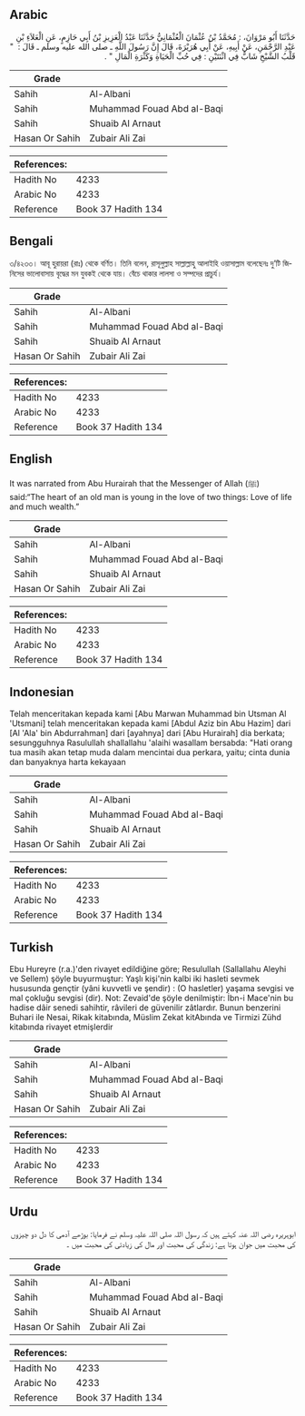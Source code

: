 ## Arabic


<div dir="rtl" lang="ar" style={{fontSize:'larger',backgroundColor:'#f8f9fa',padding:20}}>
حَدَّثَنَا أَبُو مَرْوَانَ، ‏:‏ مُحَمَّدُ بْنُ عُثْمَانَ الْعُثْمَانِيُّ حَدَّثَنَا عَبْدُ الْعَزِيزِ بْنُ أَبِي حَازِمٍ، عَنِ الْعَلاَءِ بْنِ عَبْدِ الرَّحْمَنِ، عَنْ أَبِيهِ، عَنْ أَبِي هُرَيْرَةَ، قَالَ إِنَّ رَسُولَ اللَّهِ ـ صلى الله عليه وسلم ـ قَالَ ‏:‏ ‏ "‏ قَلْبُ الشَّيْخِ شَابٌّ فِي اثْنَتَيْنِ ‏:‏ فِي حُبِّ الْحَيَاةِ وَكَثْرَةِ الْمَالِ ‏"‏ ‏.‏
</div>
<div style={{backgroundColor:'#f8f9fa',padding:20, marginBottom: 10}}><table> <thead> <tr> <th>Grade</th> <th></th> </tr> </thead> <tbody> <tr><td>Sahih</td><td>Al-Albani</td></tr><tr><td>Sahih</td><td>Muhammad Fouad Abd al-Baqi</td></tr><tr><td>Sahih</td><td>Shuaib Al Arnaut</td></tr><tr><td>Hasan Or Sahih</td><td>Zubair Ali Zai</td></tr></tbody></table><table> <thead> <tr> <th>References:</th> <th></th> </tr> </thead> <tbody><tr><td>Hadith No</td><td>4233</td></tr><tr><td>Arabic No</td><td>4233</td></tr><tr><td>Reference</td><td>Book 37 Hadith 134</td></tr></tbody></table></div>

## Bengali


<div dir="ltr" lang="bn" style={{fontSize:'larger',backgroundColor:'#f8f9fa',padding:20}}>
৩/৪২৩৩। আবূ হুরায়রা (রাঃ) থেকে বর্ণিত। তিনি বলেন, রাসূলুল্লাহ সাল্লাল্লাহু আলাইহি ওয়াসাল্লাম বলেছেনঃ দু’টি জিনিসের ভালোবাসায় বৃদ্ধের মন যুবকই থেকে যায়। বেঁচে থাকার লালসা ও সম্পদের প্রাচুর্য।
</div>
<div style={{backgroundColor:'#f8f9fa',padding:20, marginBottom: 10}}><table> <thead> <tr> <th>Grade</th> <th></th> </tr> </thead> <tbody> <tr><td>Sahih</td><td>Al-Albani</td></tr><tr><td>Sahih</td><td>Muhammad Fouad Abd al-Baqi</td></tr><tr><td>Sahih</td><td>Shuaib Al Arnaut</td></tr><tr><td>Hasan Or Sahih</td><td>Zubair Ali Zai</td></tr></tbody></table><table> <thead> <tr> <th>References:</th> <th></th> </tr> </thead> <tbody><tr><td>Hadith No</td><td>4233</td></tr><tr><td>Arabic No</td><td>4233</td></tr><tr><td>Reference</td><td>Book 37 Hadith 134</td></tr></tbody></table></div>

## English


<div dir="ltr" lang="en" style={{fontSize:'larger',backgroundColor:'#f8f9fa',padding:20}}>
It was narrated from Abu Hurairah that the Messenger of Allah (ﷺ) said:“The heart of an old man is young in the love of two things: Love of life and much wealth.”
</div>
<div style={{backgroundColor:'#f8f9fa',padding:20, marginBottom: 10}}><table> <thead> <tr> <th>Grade</th> <th></th> </tr> </thead> <tbody> <tr><td>Sahih</td><td>Al-Albani</td></tr><tr><td>Sahih</td><td>Muhammad Fouad Abd al-Baqi</td></tr><tr><td>Sahih</td><td>Shuaib Al Arnaut</td></tr><tr><td>Hasan Or Sahih</td><td>Zubair Ali Zai</td></tr></tbody></table><table> <thead> <tr> <th>References:</th> <th></th> </tr> </thead> <tbody><tr><td>Hadith No</td><td>4233</td></tr><tr><td>Arabic No</td><td>4233</td></tr><tr><td>Reference</td><td>Book 37 Hadith 134</td></tr></tbody></table></div>

## Indonesian


<div dir="ltr" lang="id" style={{fontSize:'larger',backgroundColor:'#f8f9fa',padding:20}}>
Telah menceritakan kepada kami [Abu Marwan Muhammad bin Utsman Al 'Utsmani] telah menceritakan kepada kami [Abdul Aziz bin Abu Hazim] dari [Al 'Ala' bin Abdurrahman] dari [ayahnya] dari [Abu Hurairah] dia berkata; sesungguhnya Rasulullah shallallahu 'alaihi wasallam bersabda: "Hati orang tua masih akan tetap muda dalam mencintai dua perkara, yaitu; cinta dunia dan banyaknya harta kekayaan
</div>
<div style={{backgroundColor:'#f8f9fa',padding:20, marginBottom: 10}}><table> <thead> <tr> <th>Grade</th> <th></th> </tr> </thead> <tbody> <tr><td>Sahih</td><td>Al-Albani</td></tr><tr><td>Sahih</td><td>Muhammad Fouad Abd al-Baqi</td></tr><tr><td>Sahih</td><td>Shuaib Al Arnaut</td></tr><tr><td>Hasan Or Sahih</td><td>Zubair Ali Zai</td></tr></tbody></table><table> <thead> <tr> <th>References:</th> <th></th> </tr> </thead> <tbody><tr><td>Hadith No</td><td>4233</td></tr><tr><td>Arabic No</td><td>4233</td></tr><tr><td>Reference</td><td>Book 37 Hadith 134</td></tr></tbody></table></div>

## Turkish


<div dir="ltr" lang="tr" style={{fontSize:'larger',backgroundColor:'#f8f9fa',padding:20}}>
Ebu Hureyre (r.a.)'den rivayet edildiğine göre; Resulullah (Sallallahu Aleyhi ve Sellem) şöyle buyurmuştur: Yaşlı kişi'nin kalbi iki hasleti sevmek hususunda gençtir (yâni kuvvetli ve şendir) : (O hasletler) yaşama sevgisi ve mal çokluğu sevgisi (dir). Not: Zevaid'de şöyle denilmiştir: İbn-i Mace'nin bu hadise dâir senedi sahihtir, râvileri de güvenilir zâtlardır. Bunun benzerini Buhari ile Nesai, Rikak kitabında, Müslim Zekat kitAbında ve Tirmizi Zühd kitabında rivayet etmişlerdir
</div>
<div style={{backgroundColor:'#f8f9fa',padding:20, marginBottom: 10}}><table> <thead> <tr> <th>Grade</th> <th></th> </tr> </thead> <tbody> <tr><td>Sahih</td><td>Al-Albani</td></tr><tr><td>Sahih</td><td>Muhammad Fouad Abd al-Baqi</td></tr><tr><td>Sahih</td><td>Shuaib Al Arnaut</td></tr><tr><td>Hasan Or Sahih</td><td>Zubair Ali Zai</td></tr></tbody></table><table> <thead> <tr> <th>References:</th> <th></th> </tr> </thead> <tbody><tr><td>Hadith No</td><td>4233</td></tr><tr><td>Arabic No</td><td>4233</td></tr><tr><td>Reference</td><td>Book 37 Hadith 134</td></tr></tbody></table></div>

## Urdu


<div dir="rtl" lang="ur" style={{fontSize:'larger',backgroundColor:'#f8f9fa',padding:20}}>
ابوہریرہ رضی اللہ عنہ کہتے ہیں کہ رسول اللہ صلی اللہ علیہ وسلم نے فرمایا: بوڑھے آدمی کا دل دو چیزوں کی محبت میں جوان ہوتا ہے: زندگی کی محبت اور مال کی زیادتی کی محبت میں ۔
</div>
<div style={{backgroundColor:'#f8f9fa',padding:20, marginBottom: 10}}><table> <thead> <tr> <th>Grade</th> <th></th> </tr> </thead> <tbody> <tr><td>Sahih</td><td>Al-Albani</td></tr><tr><td>Sahih</td><td>Muhammad Fouad Abd al-Baqi</td></tr><tr><td>Sahih</td><td>Shuaib Al Arnaut</td></tr><tr><td>Hasan Or Sahih</td><td>Zubair Ali Zai</td></tr></tbody></table><table> <thead> <tr> <th>References:</th> <th></th> </tr> </thead> <tbody><tr><td>Hadith No</td><td>4233</td></tr><tr><td>Arabic No</td><td>4233</td></tr><tr><td>Reference</td><td>Book 37 Hadith 134</td></tr></tbody></table></div>